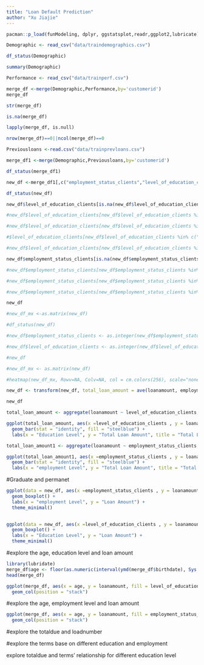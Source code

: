 ```yaml
---
title: "Loan Default Prediction"
author: "Xu Jiajie"
---
```


```r
pacman::p_load(funModeling, dplyr, ggstatsplot,readr,ggplot2,lubricate)
```

```r
Demographic <- read_csv("data/traindemographics.csv")

```

```r
df_status(Demographic)
```

```r
summary(Demographic)
```

```r
Performance <- read_csv("data/trainperf.csv")
```

```r
merge_df <-merge(Demographic,Performance,by='customerid')
merge_df
```

```r
str(merge_df)
```

```r
is.na(merge_df)
```

```r
lapply(merge_df, is.null)
```

```r
nrow(merge_df)==0||ncol(merge_df)==0
```

```r
Previousloans <-read.csv("data/trainprevloans.csv")
```

```r
merge_df1 <-merge(Demographic,Previousloans,by='customerid')
```

```r
df_status(merge_df1)
```

```r
new_df <-merge_df1[,c("employment_status_clients","level_of_education_clients","loanamount","loannumber","termdays")]
```

```r
df_status(new_df)
```

```r
new_df$level_of_education_clients[is.na(new_df$level_of_education_clients)] <- "No submit"

```

```r
#new_df$level_of_education_clients[new_df$level_of_education_clients %in% c("Primary")] <- "1"

```

```r
#new_df$level_of_education_clients[new_df$level_of_education_clients %in% c("Secondary")] <- "2"
```

```r
#$level_of_education_clients[new_df$level_of_education_clients %in% c("Graduate")] <- "3"
```

```r
#new_df$level_of_education_clients[new_df$level_of_education_clients %in% c("Post-Graduate")] <- "4"
```

```r
new_df$employment_status_clients[is.na(new_df$employment_status_clients)] <- "No submit"
```

```r
#new_df$employment_status_clients[new_df$employment_status_clients %in% c("Retired")] <- "1"
```

```r
#new_df$employment_status_clients[new_df$employment_status_clients %in% c("Self-Employed")] <- "2"
```

```r
#new_df$employment_status_clients[new_df$employment_status_clients %in% c("Permanent")] <- "3"
```

```r
new_df
```

```r
#new_df_mx <-as.matrix(new_df)
```

```r
#df_status(new_df)
```

```r
#new_df$employment_status_clients <- as.integer(new_df$employment_status_clients)
```

```r
#new_df$level_of_education_clients <- as.integer(new_df$level_of_education_clients)
```

```r
#new_df
```

```r
#new_df_mx <- as.matrix(new_df)
```

```r
#heatmap(new_df_mx, Rowv=NA, Colv=NA, col = cm.colors(256), scale="none", margins=c(12, 8))
```

```r
new_df <- transform(new_df, total_loan_amount = ave(loanamount, employment_status_clients, FUN = sum))
```

```r
new_df
```

```r
total_loan_amount <- aggregate(loanamount ~ level_of_education_clients, new_df, sum)
```

```r
ggplot(total_loan_amount, aes(x =level_of_education_clients , y = loanamount)) +
  geom_bar(stat = "identity", fill = "steelblue") +
  labs(x = "Education Level", y = "Total Loan Amount", title = "Total Loan Amount by Education Level")
```

```r
total_loan_amount1 <- aggregate(loanamount ~ employment_status_clients, new_df, sum)
```

```r
ggplot(total_loan_amount1, aes(x =employment_status_clients , y = loanamount)) +
  geom_bar(stat = "identity", fill = "steelblue") +
  labs(x = "employment Level", y = "Total Loan Amount", title = "Total Loan Amount by employment Level")
```

#Graduate and permanet

```r
ggplot(data = new_df, aes(x =employment_status_clients , y = loanamount)) +
  geom_boxplot() +
  labs(x = "employment Level", y = "Loan Amount") +
  theme_minimal()
  
```

```r
ggplot(data = new_df, aes(x =level_of_education_clients , y = loanamount)) +
  geom_boxplot() +
  labs(x = "Education Level", y = "Loan Amount") +
  theme_minimal()
```

#explore the age, education level and loan amount

```r
library(lubridate)
merge_df$age <- floor(as.numeric(interval(ymd(merge_df$birthdate), Sys.Date()) / years(1)))
head(merge_df)
```

```r
ggplot(merge_df, aes(x = age, y = loanamount, fill = level_of_education_clients)) +
  geom_col(position = "stack")
```

#explore the age, employment level and loan amount

```r
ggplot(merge_df, aes(x = age, y = loanamount, fill = employment_status_clients)) +
  geom_col(position = "stack")
```

#explore the totaldue and loadnumber

#explore the terms base on different education and employment

explore totaldue and terms' relationship for different education level
